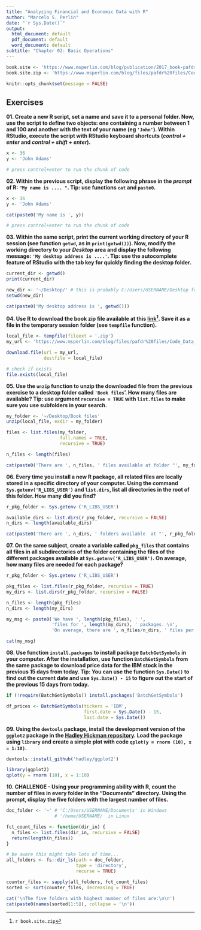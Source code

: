```yaml
---
title: "Analyzing Financial and Economic Data with R"
author: "Marcelo S. Perlin"
date: "`r Sys.Date()`"
output:
  html_document: default
  pdf_document: default
  word_document: default
subtitle: "Chapter 02: Basic Operations"
---
```


```r
book.site <- 'https://www.msperlin.com/blog/publication/2017_book-pafdr-en/'
book.site.zip <- 'https://www.msperlin.com/blog/files/pafdr%20files/Code_Data_pafdR.zip'

knitr::opts_chunk$set(message = FALSE)
```


## Exercises

**01. Create a new R script, set a name and save it to a personal folder. Now, use the script to define two objects: one containing a number between 1 and 100 and another with the text of your name (eg `'John'`). Within RStudio, execute the script with RStudio keyboard shortcuts (_control + enter_ and _control + shift + enter_).**

```r
x <- 36
y <- 'John Adams'

# press control+enter to run the chunk of code
```

**02. Within the previous script, display the following phrase in the _prompt_ of R: `"My name is .... "`. Tip: use functions `cat` and `paste0`.**

```r
x <- 36
y <- 'John Adams'

cat(paste0('My name is ', y))

# press control+enter to run the chunk of code
```

**03. Within the same script, print the current working directory of your R session (see function `getwd`, as in `print(getwd())`). Now, modify the working directory to your _Desktop_ area and display the following message: `'My desktop address is ....'`. Tip: use the autocomplete feature of RStudio with the tab key for quickly finding the desktop folder.**

```r
current_dir <- getwd()
print(current_dir)

new_dir <- '~/Desktop/' # this is probably C:/Users/USERNAME/Desktop for Windows
setwd(new_dir)

cat(paste0('My desktop address is ', getwd()))
```

**04. Use R to download the book zip file available at this [link](`r book.site.zip`)^[`r book.site.zip`]. Save it as a file in the temporary session folder (see `tempfile` function).**

```r
local_file <- tempfile(fileext = '.zip')
my_url <- 'https://www.msperlin.com/blog/files/pafdr%20files/Code_Data_pafdR.zip'

download.file(url = my_url, 
              destfile = local_file)

# check if exists
file.exists(local_file)
```

**05. Use the `unzip` function to unzip the downloaded file from the previous exercise to a desktop folder called `'Book files`'. How many files are available? Tip: use argument `recursive = TRUE` with `list.files` to make sure you use subfolders in your search. **

```r
my_folder <- '~/Desktop/Book files'
unzip(local_file, exdir = my_folder)

files <- list.files(my_folder, 
                    full.names = TRUE, 
                    recursive = TRUE)

n_files <- length(files)

cat(paste0('There are ', n_files, ' files available at folder "', my_folder, '".'))
```

**06. Every time you install a new R package, all related files are locally stored in a specific directory of your computer. Using the command `Sys.getenv('R_LIBS_USER')` and `list.dirs`, list all directories in the root of this folder. How many did you find?**

```r
r_pkg_folder <- Sys.getenv ('R_LIBS_USER')

available_dirs <- list.dirs(r_pkg_folder, recursive = FALSE)
n_dirs <- length(available_dirs)

cat(paste0('There are ', n_dirs, ' folders available  at "', r_pkg_folder, '".'))
```

**07. On the same subject, create a variable called `pkg_files` that contains all files in all subdirectories of the folder containing the files of the different packages available at `Sys.getenv('R_LIBS_USER')`. On average, how many files are needed for each package?  **

```r
r_pkg_folder <- Sys.getenv ('R_LIBS_USER')

pkg_files <- list.files(r_pkg_folder, recursive = TRUE)
my_dirs <- list.dirs(r_pkg_folder, recursive = FALSE)

n_files <- length(pkg_files)
n_dirs <- length(my_dirs)

my_msg <- paste0('We have ', length(pkg_files), ' ',
                 'files for ', length(my_dirs), ' packages. \n',
                 'On average, there are ', n_files/n_dirs, ' files per dir,')

cat(my_msg)
```

**08. Use function `install.packages` to install package `BatchGetSymbols` in your computer. After the installation, use function `BatchGetSymbols` from the same package to download price data for the IBM stock in the previous 15 days from today. Tip: You can use the function `Sys.Date()` to find out the current date and use `Sys.Date() - 15` to figure out the start of the previous 15 days from today.**

```r
if (!require(BatchGetSymbols)) install.packages('BatchGetSymbols')

df_prices <- BatchGetSymbols(tickers = 'IBM',
                             first.date = Sys.Date() - 15,
                             last.date = Sys.Date())
```

**09. Using the `devtools` package, install the development version of the `ggplot2` package in the [Hadley Hickman repository](https://github.com/hadley). Load the package using `library` and create a simple plot with code `qplot(y = rnorm (10), x = 1:10)`.**

```r
devtools::install_github('hadley/ggplot2')

library(ggplot2)
qplot(y = rnorm (10), x = 1:10)
```

**10. CHALLENGE - Using your programming ability with R, count the number of files in every folder in the "Documents" directory. Using the prompt, display the five folders with the largest number of files. **

```r
doc_folder <- '~' # 'C:/Users/USERNAME/Documents' in Windows
                  # '/home/USERNAME/  in Linux

fct_count_files <- function(dir_in) {
  n_files <- list.files(dir_in, recursive = FALSE)
  return(length(n_files))
}

# be aware this might take lots of time...
all_folders <- fs::dir_ls(path = doc_folder, 
                          type = 'directory', 
                          recurse = TRUE)

counter_files <- sapply(all_folders, fct_count_files)
sorted <- sort(counter_files, decreasing = TRUE)

cat('\nThe five folders with highest number of files are:\n\n')
cat(paste0(names(sorted[1:5]), collapse = '\n'))
```

